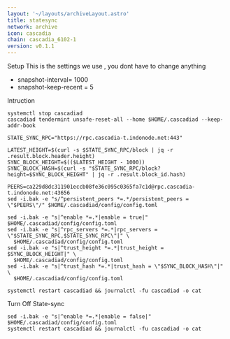 ```yaml
---
layout: '~/layouts/archiveLayout.astro'
title: statesync
network: archive
icon: cascadia
chain: cascadia_6102-1
version: v0.1.1
---
```

 Setup
This is the settings we use , you dont have to change anything

- snapshot-interval= 1000
- snapshot-keep-recent = 5

 Intruction

```
systemctl stop cascadiad
cascadiad tendermint unsafe-reset-all --home $HOME/.cascadiad --keep-addr-book

STATE_SYNC_RPC="https://rpc.cascadia-t.indonode.net:443"

LATEST_HEIGHT=$(curl -s $STATE_SYNC_RPC/block | jq -r .result.block.header.height)
SYNC_BLOCK_HEIGHT=$(($LATEST_HEIGHT - 1000))
SYNC_BLOCK_HASH=$(curl -s "$STATE_SYNC_RPC/block?height=$SYNC_BLOCK_HEIGHT" | jq -r .result.block_id.hash)

PEERS=ca229d8dc311901eccb08fe36c095c0365fa7c1d@rpc.cascadia-t.indonode.net:43656 
sed -i.bak -e "s/^persistent_peers *=.*/persistent_peers = \"$PEERS\"/" $HOME/.cascadiad/config/config.toml

sed -i.bak -e "s|^enable *=.*|enable = true|" $HOME/.cascadiad/config/config.toml
sed -i.bak -e "s|^rpc_servers *=.*|rpc_servers = \"$STATE_SYNC_RPC,$STATE_SYNC_RPC\"|" \
  $HOME/.cascadiad/config/config.toml
sed -i.bak -e "s|^trust_height *=.*|trust_height = $SYNC_BLOCK_HEIGHT|" \
  $HOME/.cascadiad/config/config.toml
sed -i.bak -e "s|^trust_hash *=.*|trust_hash = \"$SYNC_BLOCK_HASH\"|" \
  $HOME/.cascadiad/config/config.toml

systemctl restart cascadiad && journalctl -fu cascadiad -o cat
```

 Turn Off State-sync
```
sed -i.bak -e "s|^enable *=.*|enable = false|" $HOME/.cascadiad/config/config.toml
systemctl restart cascadiad && journalctl -fu cascadiad -o cat
```